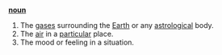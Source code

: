 '''[[noun]]'''

# The [[gas]]es surrounding the [[Earth]] or any [[astrological]] body.
# The [[air]] in a [[particular]] place.
# The mood or feeling in a situation.
